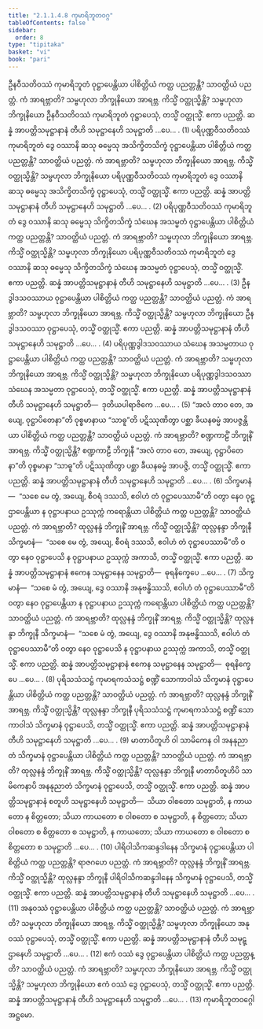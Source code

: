 ```yaml
---
title: "2.1.1.4.8 ကုမာရိဘူတဝဂ္ဂ"
tableOfContents: false
sidebar:
  order: 8
type: "tipitaka"
basket: "vi"
book: "pari"
---
```



<DynamicBreadcrumb />

<Division number="225" book="pari" e="ch" v="5" p="118">

<Paragraph number="795" book="pari">
ဦနဝီသတိဝဿံ ကုမာရိဘူတံ ဝုဋ္ဌာပေန္တိယာ ပါစိတ္တိယံ ကတ္ထ ပညတ္တန္တိ? သာဝတ္ထိယံ ပညတ္တံ. ကံ အာရဗ္ဘာတိ? သမ္ဗဟုလာ ဘိက္ခုနိယော အာရဗ္ဘ. ကိသ္မိံ ဝတ္ထုသ္မိန္တိ? သမ္ဗဟုလာ ဘိက္ခုနိယော ဦနဝီသတိဝဿံ ကုမာရိဘူတံ ဝုဋ္ဌာပေသုံ, တသ္မိံ ဝတ္ထုသ္မိံ. ဧကာ ပညတ္တိ. ဆန္နံ အာပတ္တိသမုဋ္ဌာနာနံ တီဟိ သမုဋ္ဌာနေဟိ သမုဋ္ဌာတိ …ပေ… . (1)
</Paragraph>

<Paragraph number="796" book="pari">
ပရိပုဏ္ဏဝီသတိဝဿံ ကုမာရိဘူတံ ဒွေ ဝဿာနိ ဆသု ဓမ္မေသု အသိက္ခိတသိက္ခံ ဝုဋ္ဌာပေန္တိယာ ပါစိတ္တိယံ ကတ္ထ ပညတ္တန္တိ? သာဝတ္ထိယံ ပညတ္တံ. ကံ အာရဗ္ဘာတိ? သမ္ဗဟုလာ ဘိက္ခုနိယော အာရဗ္ဘ. ကိသ္မိံ ဝတ္ထုသ္မိန္တိ? သမ္ဗဟုလာ ဘိက္ခုနိယော ပရိပုဏ္ဏဝီသတိဝဿံ ကုမာရိဘူတံ ဒွေ ဝဿာနိ ဆသု ဓမ္မေသု အသိက္ခိတသိက္ခံ ဝုဋ္ဌာပေသုံ, တသ္မိံ ဝတ္ထုသ္မိံ. ဧကာ ပညတ္တိ. ဆန္နံ အာပတ္တိသမုဋ္ဌာနာနံ တီဟိ သမုဋ္ဌာနေဟိ သမုဋ္ဌာတိ …ပေ… . (2)
</Paragraph>

<Paragraph number="797" book="pari">
ပရိပုဏ္ဏဝီသတိဝဿံ ကုမာရိဘူတံ ဒွေ ဝဿာနိ ဆသု ဓမ္မေသု သိက္ခိတသိက္ခံ သံဃေန အသမ္မတံ ဝုဋ္ဌာပေန္တိယာ ပါစိတ္တိယံ ကတ္ထ ပညတ္တန္တိ? သာဝတ္ထိယံ ပညတ္တံ. ကံ အာရဗ္ဘာတိ? သမ္ဗဟုလာ ဘိက္ခုနိယော အာရဗ္ဘ. ကိသ္မိံ ဝတ္ထုသ္မိန္တိ? သမ္ဗဟုလာ ဘိက္ခုနိယော ပရိပုဏ္ဏဝီသတိဝဿံ ကုမာရိဘူတံ ဒွေ ဝဿာနိ ဆသု ဓမ္မေသု သိက္ခိတသိက္ခံ သံဃေန အသမ္မတံ ဝုဋ္ဌာပေသုံ, တသ္မိံ ဝတ္ထုသ္မိံ. ဧကာ ပညတ္တိ. ဆန္နံ အာပတ္တိသမုဋ္ဌာနာနံ တီဟိ သမုဋ္ဌာနေဟိ သမုဋ္ဌာတိ …ပေ… . (3)
</Paragraph>

<Paragraph number="798" book="pari">
ဦနဒွါဒသဝဿာယ ဝုဋ္ဌာပေန္တိယာ ပါစိတ္တိယံ ကတ္ထ ပညတ္တန္တိ? သာဝတ္ထိယံ ပညတ္တံ. ကံ အာရဗ္ဘာတိ? သမ္ဗဟုလာ ဘိက္ခုနိယော အာရဗ္ဘ. ကိသ္မိံ ဝတ္ထုသ္မိန္တိ? သမ္ဗဟုလာ ဘိက္ခုနိယော ဦနဒွါဒသဝဿာ ဝုဋ္ဌာပေသုံ, တသ္မိံ ဝတ္ထုသ္မိံ. ဧကာ ပညတ္တိ. ဆန္နံ အာပတ္တိသမုဋ္ဌာနာနံ တီဟိ သမုဋ္ဌာနေဟိ သမုဋ္ဌာတိ …ပေ… . (4)
</Paragraph>

<Paragraph number="799" book="pari">
ပရိပုဏ္ဏဒွါဒသဝဿာယ သံဃေန အသမ္မတာယ ဝုဋ္ဌာပေန္တိယာ ပါစိတ္တိယံ ကတ္ထ ပညတ္တန္တိ? သာဝတ္ထိယံ ပညတ္တံ. ကံ အာရဗ္ဘာတိ? သမ္ဗဟုလာ ဘိက္ခုနိယော အာရဗ္ဘ. ကိသ္မိံ ဝတ္ထုသ္မိန္တိ? သမ္ဗဟုလာ ဘိက္ခုနိယော ပရိပုဏ္ဏဒွါဒသဝဿာ သံဃေန အသမ္မတာ ဝုဋ္ဌာပေသုံ, တသ္မိံ ဝတ္ထုသ္မိံ. ဧကာ ပညတ္တိ. ဆန္နံ အာပတ္တိသမုဋ္ဌာနာနံ တီဟိ သမုဋ္ဌာနေဟိ သမုဋ္ဌာတိ—  ဒုတိယပါရာဇိကေ …ပေ… . (5)
</Paragraph>

<Paragraph number="800" book="pari">
“အလံ တာဝ တေ, အယျေ, ဝုဋ္ဌာပိတေနာ”တိ ဝုစ္စမာနာယ “သာဓူ”တိ ပဋိဿုဏိတွာ ပစ္ဆာ ခီယနဓမ္မံ အာပဇ္ဇန္တိယာ ပါစိတ္တိယံ ကတ္ထ ပညတ္တန္တိ? သာဝတ္ထိယံ ပညတ္တံ. ကံ အာရဗ္ဘာတိ? စဏ္ဍကာဠိံ ဘိက္ခုနိံ အာရဗ္ဘ. ကိသ္မိံ ဝတ္ထုသ္မိန္တိ? စဏ္ဍကာဠီ ဘိက္ခုနီ “အလံ တာဝ တေ, အယျေ, ဝုဋ္ဌာပိတေနာ”တိ ဝုစ္စမာနာ “သာဓူ”တိ ပဋိဿုဏိတွာ ပစ္ဆာ ခီယနဓမ္မံ အာပဇ္ဇိ, တသ္မိံ ဝတ္ထုသ္မိံ. ဧကာ ပညတ္တိ. ဆန္နံ အာပတ္တိသမုဋ္ဌာနာနံ တီဟိ သမုဋ္ဌာနေဟိ သမုဋ္ဌာတိ …ပေ… . (6)
</Paragraph>

<Paragraph number="801" book="pari">
သိက္ခမာနံ—  “သစေ မေ တွံ, အယျေ, စီဝရံ ဒဿသိ, ဧဝါဟံ တံ ဝုဋ္ဌာပေဿာမီ”တိ ဝတွာ နေဝ ဝုဋ္ဌာပေန္တိယာ န ဝုဋ္ဌာပနာယ ဥဿုက္ကံ ကရောန္တိယာ ပါစိတ္တိယံ ကတ္ထ ပညတ္တန္တိ? သာဝတ္ထိယံ ပညတ္တံ. ကံ အာရဗ္ဘာတိ? ထုလ္လနန္ဒံ ဘိက္ခုနိံ အာရဗ္ဘ. ကိသ္မိံ ဝတ္ထုသ္မိန္တိ? ထုလ္လနန္ဒာ ဘိက္ခုနီ သိက္ခမာနံ—  “သစေ မေ တွံ, အယျေ, စီဝရံ ဒဿသိ, ဧဝါဟံ တံ ဝုဋ္ဌာပေဿာမီ”တိ ဝတွာ နေဝ ဝုဋ္ဌာပေသိ န ဝုဋ္ဌာပနာယ ဥဿုက္ကံ အကာသိ, တသ္မိံ ဝတ္ထုသ္မိံ. ဧကာ ပညတ္တိ. ဆန္နံ အာပတ္တိသမုဋ္ဌာနာနံ ဧကေန သမုဋ္ဌာနေန သမုဋ္ဌာတိ—  ဓုရနိက္ခေပေ …ပေ… . (7)
</Paragraph>

<Paragraph number="802" book="pari">
သိက္ခမာနံ—  “သစေ မံ တွံ, အယျေ, ဒွေ ဝဿာနိ အနုဗန္ဓိဿသိ, ဧဝါဟံ တံ ဝုဋ္ဌာပေဿာမီ”တိ ဝတွာ နေဝ ဝုဋ္ဌာပေန္တိယာ န ဝုဋ္ဌာပနာယ ဥဿုက္ကံ ကရောန္တိယာ ပါစိတ္တိယံ ကတ္ထ ပညတ္တန္တိ? သာဝတ္ထိယံ ပညတ္တံ. ကံ အာရဗ္ဘာတိ? ထုလ္လနန္ဒံ ဘိက္ခုနိံ အာရဗ္ဘ. ကိသ္မိံ ဝတ္ထုသ္မိန္တိ? ထုလ္လနန္ဒာ ဘိက္ခုနီ သိက္ခမာနံ—  “သစေ မံ တွံ, အယျေ, ဒွေ ဝဿာနိ အနုဗန္ဓိဿသိ, ဧဝါဟံ တံ ဝုဋ္ဌာပေဿာမီ”တိ ဝတွာ နေဝ ဝုဋ္ဌာပေသိ န ဝုဋ္ဌာပနာယ ဥဿုက္ကံ အကာသိ, တသ္မိံ ဝတ္ထုသ္မိံ. ဧကာ ပညတ္တိ. ဆန္နံ အာပတ္တိသမုဋ္ဌာနာနံ ဧကေန သမုဋ္ဌာနေန သမုဋ္ဌာတိ—  ဓုရနိက္ခေပေ …ပေ… . (8)
</Paragraph>

<Paragraph number="803" book="pari">
ပုရိသသံသဋ္ဌံ ကုမာရကသံသဋ္ဌံ စဏ္ဍိံ သောကာဝါသံ သိက္ခမာနံ ဝုဋ္ဌာပေန္တိယာ ပါစိတ္တိယံ ကတ္ထ ပညတ္တန္တိ? သာဝတ္ထိယံ ပညတ္တံ. ကံ အာရဗ္ဘာတိ? ထုလ္လနန္ဒံ ဘိက္ခုနိံ အာရဗ္ဘ. ကိသ္မိံ ဝတ္ထုသ္မိန္တိ? ထုလ္လနန္ဒာ ဘိက္ခုနီ ပုရိသသံသဋ္ဌံ ကုမာရကသံသဋ္ဌံ စဏ္ဍိံ သောကာဝါသံ သိက္ခမာနံ ဝုဋ္ဌာပေသိ, တသ္မိံ ဝတ္ထုသ္မိံ. ဧကာ ပညတ္တိ. ဆန္နံ အာပတ္တိသမုဋ္ဌာနာနံ တီဟိ သမုဋ္ဌာနေဟိ သမုဋ္ဌာတိ …ပေ… . (9)
</Paragraph>

<Paragraph number="804" book="pari">
မာတာပိတူဟိ ဝါ သာမိကေန ဝါ အနနုညာတံ သိက္ခမာနံ ဝုဋ္ဌာပေန္တိယာ ပါစိတ္တိယံ ကတ္ထ ပညတ္တန္တိ? သာဝတ္ထိယံ ပညတ္တံ. ကံ အာရဗ္ဘာတိ? ထုလ္လနန္ဒံ ဘိက္ခုနိံ အာရဗ္ဘ. ကိသ္မိံ ဝတ္ထုသ္မိန္တိ? ထုလ္လနန္ဒာ ဘိက္ခုနီ မာတာပိတူဟိပိ သာမိကေနာပိ အနနုညာတံ သိက္ခမာနံ ဝုဋ္ဌာပေသိ, တသ္မိံ ဝတ္ထုသ္မိံ. ဧကာ ပညတ္တိ. ဆန္နံ အာပတ္တိသမုဋ္ဌာနာနံ စတူဟိ သမုဋ္ဌာနေဟိ သမုဋ္ဌာတိ—  သိယာ ဝါစတော သမုဋ္ဌာတိ, န ကာယတော န စိတ္တတော; သိယာ ကာယတော စ ဝါစတော စ သမုဋ္ဌာတိ, န စိတ္တတော; သိယာ ဝါစတော စ စိတ္တတော စ သမုဋ္ဌာတိ, န ကာယတော; သိယာ ကာယတော စ ဝါစတော စ စိတ္တတော စ သမုဋ္ဌာတိ …ပေ… . (10)
</Paragraph>

<Paragraph number="805" book="pari">
ပါရိဝါသိကဆန္ဒဒါနေန သိက္ခမာနံ ဝုဋ္ဌာပေန္တိယာ ပါစိတ္တိယံ ကတ္ထ ပညတ္တန္တိ? ရာဇဂဟေ ပညတ္တံ. ကံ အာရဗ္ဘာတိ? ထုလ္လနန္ဒံ ဘိက္ခုနိံ အာရဗ္ဘ. ကိသ္မိံ ဝတ္ထုသ္မိန္တိ? ထုလ္လနန္ဒာ ဘိက္ခုနီ ပါရိဝါသိကဆန္ဒဒါနေန သိက္ခမာနံ ဝုဋ္ဌာပေသိ, တသ္မိံ ဝတ္ထုသ္မိံ. ဧကာ ပညတ္တိ. ဆန္နံ အာပတ္တိသမုဋ္ဌာနာနံ တီဟိ သမုဋ္ဌာနေဟိ သမုဋ္ဌာတိ …ပေ… . (11)
</Paragraph>

<Paragraph number="806" book="pari">
အနုဝဿံ ဝုဋ္ဌာပေန္တိယာ ပါစိတ္တိယံ ကတ္ထ ပညတ္တန္တိ? သာဝတ္ထိယံ ပညတ္တံ. ကံ အာရဗ္ဘာတိ? သမ္ဗဟုလာ ဘိက္ခုနိယော အာရဗ္ဘ. ကိသ္မိံ ဝတ္ထုသ္မိန္တိ? သမ္ဗဟုလာ ဘိက္ခုနိယော အနုဝဿံ ဝုဋ္ဌာပေသုံ, တသ္မိံ ဝတ္ထုသ္မိံ. ဧကာ ပညတ္တိ. ဆန္နံ အာပတ္တိသမုဋ္ဌာနာနံ တီဟိ သမုဋ္ဌာနေဟိ သမုဋ္ဌာတိ …ပေ… . (12)
</Paragraph>

<Paragraph number="807" book="pari">
ဧကံ ဝဿံ ဒွေ ဝုဋ္ဌာပေန္တိယာ ပါစိတ္တိယံ ကတ္ထ ပညတ္တန္တိ? သာဝတ္ထိယံ ပညတ္တံ. ကံ အာရဗ္ဘာတိ? သမ္ဗဟုလာ ဘိက္ခုနိယော အာရဗ္ဘ. ကိသ္မိံ ဝတ္ထုသ္မိန္တိ? သမ္ဗဟုလာ ဘိက္ခုနိယော ဧကံ ဝဿံ ဒွေ ဝုဋ္ဌာပေသုံ, တသ္မိံ ဝတ္ထုသ္မိံ. ဧကာ ပညတ္တိ. ဆန္နံ အာပတ္တိသမုဋ္ဌာနာနံ တီဟိ သမုဋ္ဌာနေဟိ သမုဋ္ဌာတိ …ပေ… . (13)

</Paragraph>
</Division>

<Paragraph number="808" type="center" book="pari">
ကုမာရိဘူတဝဂ္ဂေါ အဋ္ဌမော.
</Paragraph>